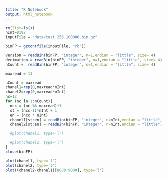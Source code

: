 ```yaml
---
title: "R Notebook"
output: html_notebook
---
```


```r
rm(list=ls())
nInt=8192
inputFile = "data/test.256.100000.bin.gz"

binFP = gzcon(file(inputFile, "rb"))

version = readBin(binFP, "integer", n=1,endian = "little", size= 4)
decimation = readBin(binFP, "integer", n=1,endian = "little", size= 4)
nCount =  readBin(binFP, "integer", n=1,endian = "little", size= 4)

maxread = 11

nCount = maxread
chanel1=rep(0,maxread*nInt)
chanel2=rep(0,maxread*nInt)
nc=12
for (nc in 1:nCount){
  ncc = (nc %% maxread)+1
  st = (ncc-1)*nInt + 1
  en = (ncc * nInt) 
  chanel1[st:en] = readBin(binFP, "integer", n=nInt,endian = "little", size= 2)
  chanel2[st:en] = readBin(binFP, "integer", n=nInt,endian = "little", size= 2)

  #plot(chanel1, type='l')

  #plot(chanel2, type='l')
}
close(binFP)
```
```R
plot(chanel1, type='l')
plot(chanel2, type='l')
plot((chanel2-chanel1)[8000:9000], type='l')

```
